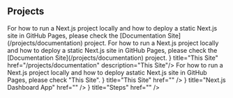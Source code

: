 
## Projects

 
<Callout>
  For how to run a Next.js project locally and how to deploy a static Next.js site in GitHub Pages, please check the [Documentation Site](/projects/documentation) project.
</Callout>

<Callout>
  For how to run a Next.js project locally and how to deploy a static Next.js site in GitHub Pages, please check the [Documentation Site](/projects/documentation) project.
</Callout>


<Cards>
  <Card icon={<IoWarningOutline size="26"/>} title="This Site" href="/projects/documentation" description="This Site"/>
</Cards>
For how to run a Next.js project locally and how to deploy astatic Next.js site in GitHub Pages, please check "This Site".

<Cards>
  <Card icon={<IoWarningOutline size="26"/>} title="This Site" href="" />
  <Card icon={<HiOutlineRectangleStack size="26"/>} title="Next.js Dashboard App" href="" />
  <Card icon={<PiNumberCircleOneFill size="26"/>} title="Steps" href="" />
</Cards>